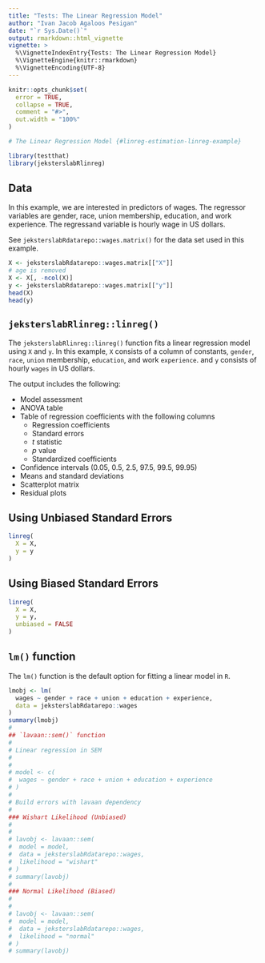 ```yaml
---
title: "Tests: The Linear Regression Model"
author: "Ivan Jacob Agaloos Pesigan"
date: "`r Sys.Date()`"
output: rmarkdown::html_vignette
vignette: >
  %\VignetteIndexEntry{Tests: The Linear Regression Model}
  %\VignetteEngine{knitr::rmarkdown}
  %\VignetteEncoding{UTF-8}
---
```



```r
knitr::opts_chunk$set(
  error = TRUE,
  collapse = TRUE,
  comment = "#>",
  out.width = "100%"
)
```




```r
# The Linear Regression Model {#linreg-estimation-linreg-example}
```



```r
library(testthat)
library(jeksterslabRlinreg)
```



## Data

In this example,
we are interested in predictors of wages.
The regressor variables are gender, race, union membership, education, and work experience.
The regressand variable is hourly wage in US dollars.

See `jeksterslabRdatarepo::wages.matrix()` for the data set used in this example.


```r
X <- jeksterslabRdatarepo::wages.matrix[["X"]]
# age is removed
X <- X[, -ncol(X)]
y <- jeksterslabRdatarepo::wages.matrix[["y"]]
head(X)
head(y)
```



## `jeksterslabRlinreg::linreg()`

The `jeksterslabRlinreg::linreg()` function
fits a linear regression model using `X` and `y`.
In this example, `X` consists of a column of constants,
`gender`, `race`, `union` membership, `education`, and work `experience`.
and `y` consists of hourly `wages` in US dollars.

The output includes the following:

- Model assessment
- ANOVA table
- Table of regression coefficients with the following columns
  - Regression coefficients
  - Standard errors
  - $t$ statistic
  - $p$ value
  - Standardized coefficients
- Confidence intervals (0.05, 0.5, 2.5, 97.5, 99.5, 99.95)
- Means and standard deviations
- Scatterplot matrix
- Residual plots

## Using Unbiased Standard Errors


```r
linreg(
  X = X,
  y = y
)
```


## Using Biased Standard Errors


```r
linreg(
  X = X,
  y = y,
  unbiased = FALSE
)
```


## `lm()` function

The `lm()` function is the default option for fitting a linear model in `R`.


```r
lmobj <- lm(
  wages ~ gender + race + union + education + experience,
  data = jeksterslabRdatarepo::wages
)
summary(lmobj)
#
## `lavaan::sem()` function
#
# Linear regression in SEM
#
#
# model <- c(
#  wages ~ gender + race + union + education + experience
# )
#
# Build errors with lavaan dependency
#
### Wishart Likelihood (Unbiased)
#
#
# lavobj <- lavaan::sem(
#  model = model,
#  data = jeksterslabRdatarepo::wages,
#  likelihood = "wishart"
# )
# summary(lavobj)
#
### Normal Likelihood (Biased)
#
#
# lavobj <- lavaan::sem(
#  model = model,
#  data = jeksterslabRdatarepo::wages,
#  likelihood = "normal"
# )
# summary(lavobj)
```

